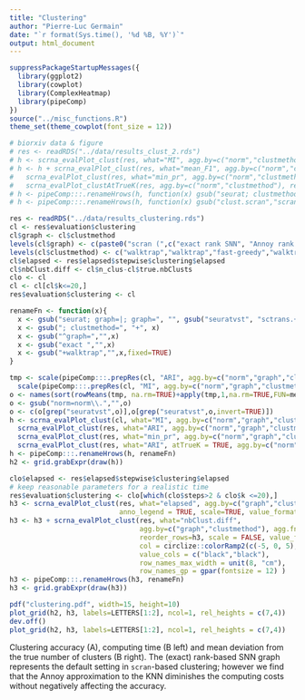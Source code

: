```yaml
---
title: "Clustering"
author: "Pierre-Luc Germain"
date: "`r format(Sys.time(), '%d %B, %Y')`"
output: html_document
---
```


```r
suppressPackageStartupMessages({
  library(ggplot2)
  library(cowplot)
  library(ComplexHeatmap)
  library(pipeComp)
})
source("../misc_functions.R")
theme_set(theme_cowplot(font_size = 12))
```

```r
# biorxiv data & figure
# res <- readRDS("../data/results_clust_2.rds")
# h <- scrna_evalPlot_clust(res, what="MI", agg.by=c("norm","clustmethod"), scale=TRUE, anno_legend = FALSE)
# h <- h + scrna_evalPlot_clust(res, what="mean_F1", agg.by=c("norm","clustmethod"), scale=TRUE, reorder_rows = h, anno_legend = FALSE) +
#   scrna_evalPlot_clust(res, what="min_pr", agg.by=c("norm","clustmethod"), scale=TRUE, reorder_rows = h, anno_legend = FALSE) +
#   scrna_evalPlot_clustAtTrueK(res, agg.by=c("norm","clustmethod"), reorder_rows = h, anno_legend = FALSE)
# h <- pipeComp:::.renameHrows(h, function(x) gsub("seurat; clustmethod=|; clustmethod=", "", gsub("seuratvst", "sctransform + ", x)))
# h <- pipeComp:::.renameHrows(h, function(x) gsub("clust.scran","scran (walktrap)",gsub("clust.scran.fg", "scran (fast_greedy)", x)))

res <- readRDS("../data/results_clustering.rds")
cl <- res$evaluation$clustering
cl$graph <- cl$clustmethod
levels(cl$graph) <- c(paste0("scran (",c("exact rank SNN", "Annoy rank SNN", "exact rank SNN", "exact KNN", "Annoy KNN", "exact SNN", "Annoy SNN"),")"), "Seurat SNN")
levels(cl$clustmethod) <- c("walktrap","walktrap","fast-greedy","walktrap","walktrap","walktrap","walktrap","Seurat")
cl$elapsed <- res$elapsed$stepwise$clustering$elapsed
cl$nbClust.diff <- cl$n_clus-cl$true.nbClusts
clo <- cl
cl <- cl[cl$k<=20,]
res$evaluation$clustering <- cl

renameFn <- function(x){
  x <- gsub("seurat; graph=|; graph=", "", gsub("seuratvst", "sctrans.+", x))
  x <- gsub("; clustmethod=", "+", x)
  x <- gsub("^graph=","",x)
  x <- gsub("exact ","",x)
  x <- gsub("+walktrap","",x,fixed=TRUE)
}

tmp <- scale(pipeComp:::.prepRes(cl, "ARI", agg.by=c("norm","graph","clustmethod"))) + 
  scale(pipeComp:::.prepRes(cl, "MI", agg.by=c("norm","graph","clustmethod")))
o <- names(sort(rowMeans(tmp, na.rm=TRUE)+apply(tmp,1,na.rm=TRUE,FUN=median), decreasing = TRUE))
o <- gsub("norm=norm\\.","",o)
o <- c(o[grep("seuratvst",o)],o[grep("seuratvst",o,invert=TRUE)])
h <- scrna_evalPlot_clust(cl, what="MI", agg.by=c("norm","graph","clustmethod"), agg.fn = median, scale=TRUE, anno_legend = FALSE, reorder_rows=o, row_names_max_width = unit(8, "cm"), row_names_gp = gpar(fontsize = 11)) +
  scrna_evalPlot_clust(res, what="ARI", agg.by=c("norm","graph","clustmethod"), agg.fn = median, scale=TRUE, reorder_rows = o, anno_legend = FALSE) +
  scrna_evalPlot_clust(res, what="min_pr", agg.by=c("norm","graph","clustmethod"), agg.fn = median, scale=TRUE, reorder_rows = o, anno_legend = FALSE) +
  scrna_evalPlot_clust(res, what="ARI", atTrueK = TRUE, agg.by=c("norm","graph","clustmethod"), agg.fn = median, reorder_rows = o, anno_legend = FALSE, row_names_max_width = unit(8, "cm"), row_names_gp = gpar(fontsize = 11))
h <- pipeComp:::.renameHrows(h, renameFn)
h2 <- grid.grabExpr(draw(h))
```



```r
clo$elapsed <- res$elapsed$stepwise$clustering$elapsed
# keep reasonable parameters for a realistic time
res$evaluation$clustering <- clo[which(clo$steps>2 & clo$k <=20),]
h3 <- scrna_evalPlot_clust(res, what="elapsed", agg.by=c("graph","clustmethod"),
                           anno_legend = TRUE, scale=TRUE, value_format = "%.1f" )
h3 <- h3 + scrna_evalPlot_clust(res, what="nbClust.diff", 
                                agg.by=c("graph","clustmethod"), agg.fn = median,
                                reorder_rows=h3, scale = FALSE, value_format = "%.1f", 
                                col = circlize::colorRamp2(c(-5, 0, 5), c("red", "white", "Darkblue")),
                                value_cols = c("black","black"), 
                                row_names_max_width = unit(8, "cm"),
                                row_names_gp = gpar(fontsize = 12) )
h3 <- pipeComp:::.renameHrows(h3, renameFn)
h3 <- grid.grabExpr(draw(h3))
```

```r
pdf("clustering.pdf", width=15, height=10)
plot_grid(h2, h3, labels=LETTERS[1:2], ncol=1, rel_heights = c(7,4))
dev.off()
plot_grid(h2, h3, labels=LETTERS[1:2], ncol=1, rel_heights = c(7,4))
```
Clustering accuracy (A), computing time (B left) and mean deviation from the true number of clusters (B right). The (exact) rank-based SNN graph represents the default setting in `scran`-based clustering; however we find that the Annoy approximation to the KNN diminishes the computing costs without negatively affecting the accuracy.